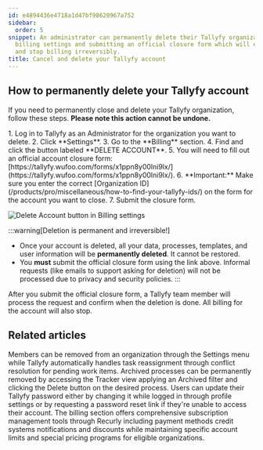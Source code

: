 ```yaml
---
id: e4894436e4718a1d47bf98620967a752
sidebar:
  order: 5
snippet: An administrator can permanently delete their Tallyfy organization by accessing
  billing settings and submitting an official closure form which will erase all data
  and stop billing irreversibly.
title: Cancel and delete your Tallyfy account
---
```



## How to permanently delete your Tallyfy account

If you need to permanently close and delete your Tallyfy organization, follow these steps. **Please note this action cannot be undone.**

<Steps>
1. Log in to Tallyfy as an Administrator for the organization you want to delete.
2. Click **Settings**.
3. Go to the **Billing** section.
4. Find and click the button labeled **DELETE ACCOUNT**.
5. You will need to fill out an official account closure form: [https://tallyfy.wufoo.com/forms/x1ppn8y00lni9lx/](https://tallyfy.wufoo.com/forms/x1ppn8y00lni9lx/).
6. **Important:** Make sure you enter the correct [Organization ID](/products/pro/miscellaneous/how-to-find-your-tallyfy-ids/) on the form for the account you want to close.
7. Submit the closure form.

   ![Delete Account button in Billing settings](https://screenshots.tallyfy.com/tallyfy%2Fpro%2Fdesktop-light-delete-tallyfy-account.png)
</Steps>

:::warning[Deletion is permanent and irreversible!]
*   Once your account is deleted, all your data, processes, templates, and user information will be **permanently deleted**. It cannot be restored.
*   You **must** submit the official closure form using the link above. Informal requests (like emails to support asking for deletion) will not be processed due to privacy and security policies.
:::

After you submit the official closure form, a Tallyfy team member will process the request and confirm when the deletion is done. All billing for the account will also stop.


## Related articles
<CardGrid>
<LinkTitleCard header="<b>Org Settings > Remove a member</b>" href="/products/pro/settings/org-settings/how-can-i-remove-a-member-from-my-tallyfy-organization/" > Members can be removed from an organization through the Settings menu while Tallyfy automatically handles task reassignment through conflict resolution for pending work items. </LinkTitleCard>
<LinkTitleCard header="<b>Edit Processes > Delete a process</b>" href="/products/pro/tracking-and-tasks/processes/edit-processes/how-can-i-delete-a-process-in-tallyfy/" > Archived processes can be permanently removed by accessing the Tracker view applying an Archived filter and clicking the Delete button on the desired process. </LinkTitleCard>
<LinkTitleCard header="<b>Personal Settings > Change or reset your password</b>" href="/products/pro/settings/personal-settings/how-can-i-change-or-reset-my-tallyfy-password/" > Users can update their Tallyfy password either by changing it while logged in through profile settings or by requesting a password reset link if they're unable to access their account. </LinkTitleCard>
<LinkTitleCard header="<b>Settings > Billing</b>" href="/products/pro/settings/billing/" > The billing section offers comprehensive subscription management tools through Recurly including payment methods credit systems notifications and discounts while maintaining specific account limits and special pricing programs for eligible organizations. </LinkTitleCard>
</CardGrid>